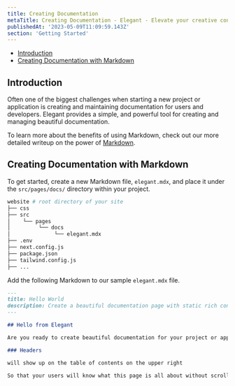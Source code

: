 ```yaml
---
title: Creating Documentation
metaTitle: Creating Documentation - Elegant - Elevate your creative content.
publishedAt: '2023-05-09T11:09:59.143Z'
section: 'Getting Started'
---
```


- [Introduction](#introduction)
- [Creating Documentation with Markdown](#creating-documentation-with-markdown)

<a name="introduction"></a>

## Introduction

Often one of the biggest challenges when starting a new project or application is creating and maintaining documentation for users and developers. Elegant provides a simple, and powerful tool for creating and managing beautiful documentation. 

To learn more about the benefits of using Markdown, check out our more detailed writeup on the power of [Markdown](/blog/2023-04-20-the-future-is-markdown).

<a name="creating-documentation-with-markdown"></a>

## Creating Documentation with Markdown

To get started, create a new Markdown file, `elegant.mdx`, and place it under the `src/pages/docs/` directory within your project.

```bash
website # root directory of your site
├── css
├── src
│    └── pages
│         └── docs
│              └── elegant.mdx
├── .env
├── next.config.js
├── package.json
├── tailwind.config.js
├── ...
```

Add the following Markdown to our sample `elegant.mdx` file.

```md
---
title: Hello World
description: Create a beautiful documentation page with static rich content.
---

## Hello from Elegant

Are you ready to create beautiful documentation for your project or application?

### Headers

will show up on the table of contents on the upper right

So that your users will know what this page is all about without scrolling down or even without reading too much.

```